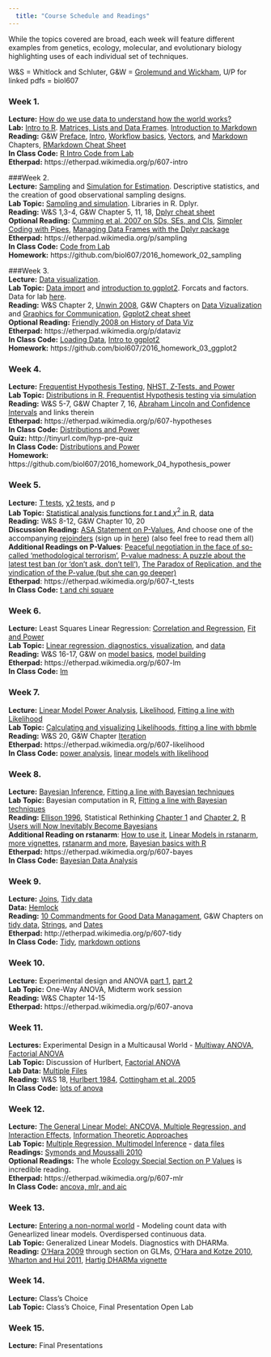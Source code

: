 ```yaml
---  
  title: "Course Schedule and Readings"  
---  
```

  While the topics covered are broad, each week will feature different examples from genetics, ecology, molecular, and evolutionary biology highlighting uses of each individual set of techniques.    
  
  W&S = Whitlock and Schluter, G&W = [Grolemund and Wickham](http://r4ds.had.co.nz), U/P for linked pdfs = biol607
    
      
### Week 1.  
__Lecture:__ [How do we use data to understand how the world works?](lectures/01_intro.html)\
__Lab:__ [Intro to R](lectures/02_r_intro.html). [Matrices, Lists and Data Frames](lectures/02a_r_intro_list_matrix_df.html). [Introduction to Markdown](lab/01_markdown_intro.html)    
__Reading:__ G&W  [Preface](http://r4ds.had.co.nz/introduction.html), [Intro](http://r4ds.had.co.nz/explore-intro.html), [Workflow basics](http://r4ds.had.co.nz/workflow-basics.html), [Vectors](http://r4ds.had.co.nz/vectors.html), and [Markdown](http://r4ds.had.co.nz/r-markdown.html) Chapters, [RMarkdown Cheat Sheet](https://www.rstudio.com/wp-content/uploads/2015/02/rmarkdown-cheatsheet.pdf)  
__In Class Code:__ [R Intro Code from Lab](in_class_code_2016/01_r_intro.R)\
__Etherpad:__ https://etherpad.wikimedia.org/p/607-intro
  
###Week 2.   
__Lecture:__ [Sampling](lectures/03_sampling_lecture.html) and [Simulation for Estimation](lectures/04_simulation_estimation.html). Descriptive statistics, and the creation of good observational sampling designs.   
__Lab Topic:__ [Sampling and simulation](lab/02_sim_samp.html). Libraries in R. Dplyr.   
__Reading:__ W&S 1,3-4, G&W Chapter 5, 11, 18, [Dplyr cheat sheet](https://www.rstudio.com/wp-content/uploads/2015/02/data-wrangling-cheatsheet.pdfPaperpile)  
__Optional Reading:__ [Cumming et al. 2007 on SDs, SEs, and CIs](http://byrneslab.net/classes/biol607/readings/Cumming_2007_error.pdf), [Simpler Coding with Pipes](https://www.r-statistics.com/2014/08/simpler-r-coding-with-pipes-the-present-and-future-of-the-magrittr-package/), [Managing Data Frames with the Dplyr package](https://bookdown.org/rdpeng/exdata/managing-data-frames-with-the-dplyr-package.html)  
__Etherpad:__ https://etherpad.wikimedia.org/p/sampling  
__In Class Code:__ [Code from Lab](in_class_code_2016/02_samp_sim.R)\
__Homework:__ https://github.com/biol607/2016_homework_02_sampling

###Week 3.   
__Lecture:__ [Data visualization](lectures/05_data_viz_principles.pptx).\
__Lab Topic:__ [Data import](lab/03_read_data_libraries.html) and [introduction to ggplot2](lab/04_ggplot_intro.html). Forcats and factors.  Data for lab [here](lab/data_03_04.zip).  
__Reading:__ W&S Chapter 2, [Unwin 2008](http://byrneslab.net/classes/biol607/readings/Unwin_2008_dataviz.pdf), G&W Chapters on [Data Vizualization](http://r4ds.had.co.nz/data-visualisation.html) and [Graphics for Communication](http://r4ds.had.co.nz/graphics-for-communication.html), [Ggplot2 cheat sheet](https://www.rstudio.com/wp-content/uploads/2015/03/ggplot2-cheatsheet.pdf)  
__Optional Reading:__  [Friendly 2008 on History of Data Viz](http://byrneslab.net/classes/biol607/readings/Friendly_2008_dataviz_history.pdf)\
__Etherpad:__ https://etherpad.wikimedia.org/p/dataviz  
__In Class Code:__ [Loading Data](in_class_code_2016/03_load_data.R), [Intro to ggplot2](in_class_code_2016/04_ggplot2_intro.R)\
__Homework:__ https://github.com/biol607/2016_homework_03_ggplot2  
  
### Week 4.   
__Lecture:__ [Frequentist Hypothesis Testing](lectures/07_probability_hypotheses.html), [NHST, Z-Tests, and Power](lectures/08_testing_nhst_power.html) \
__Lab Topic:__ [Distributions in R, Frequentist Hypothesis testing via simulation](lab/05_hypothesis_power.html)  \
__Reading:__ W&S 5-7, G&W Chapter 7, 16, [Abraham Lincoln and Confidence Intervals](http://andrewgelman.com/2016/11/23/abraham-lincoln-confidence-intervals/) and links therein    
__Etherpad:__ https://etherpad.wikimedia.org/p/607-hypotheses  
__In Class Code:__ [Distributions and Power](in_class_code_2016/05_distributions_power.R)  
__Quiz:__ http://tinyurl.com/hyp-pre-quiz  
__In Class Code:__  [Distributions and Power](in_class_code_2016/05_distributions_power.R)\
__Homework:__ https://github.com/biol607/2016_homework_04_hypothesis_power

  
  
### Week 5.   
__Lecture:__ [T tests](lectures/09_the_t_test.html),  [χ2 tests](lectures/10_chisq.html), and p  
__Lab Topic:__ [Statistical analysis functions for t and $\chi^2$ in R](lab/05_chisq_t.html), [data](lab/data_05.zip)   
__Reading:__ W&S 8-12, G&W Chapter 10, 20  
__Discussion Reading:__ [ASA Statement on P-Values](http://byrneslab.net/classes/biol607/readings/Wasserstein_Lazar_2016_The_American_Statistician.pdf), And choose one of the accompanying [rejoinders](http://byrneslab.net/classes/biol607/readings/p_value_statements.zip)
(sign up in [here](https://etherpad.wikimedia.org/p/607-t_tests))  (also feel free to read them all)
__Additional Readings on P-Values__: [Peaceful negotiation in the face of so-called ‘methodological terrorism’](https://errorstatistics.com/2016/10/01/a-new-front-in-the-statistics-wars-peaceful-negotiation-in-the-face-of-so-called-methodological-terrorism/), [P-value madness: A puzzle about the latest test ban (or ‘don’t ask, don’t tell’)](https://errorstatistics.com/2015/10/10/p-value-madness-a-puzzle-about-the-latest-test-ban-or-dont-ask-dont-tell/), [The Paradox of Replication, and the vindication of the P-value (but she can go deeper) ](https://errorstatistics.com/2015/08/31/the-paradox-of-replication-and-the-vindication-of-the-p-value-but-she-can-go-deeper-i/)  
__Etherpad__: https://etherpad.wikimedia.org/p/607-t_tests  
__In Class Code:__ [t and chi square](in_class_code_2016/06_t_chisq.R)
  
### Week 6.   
__Lecture:__ Least Squares Linear Regression: [Correlation and Regression](lectures/11_cor_linear_model.html), [Fit and Power](lectures/12_linear_model_fit.html)  
__Lab Topic:__ [Linear regression, diagnostics, visualization](lab/06_lm.html), and [data](lab/data_06.zip) \
__Reading:__ W&S 16-17, G&W on [model basics](http://r4ds.had.co.nz/model-basics.html), [model building](http://r4ds.had.co.nz/model-building.html)  
__Etherpad:__ https://etherpad.wikimedia.org/p/607-lm  
__In Class Code:__ [lm](in_class_code_2016/06_lm_inclass.R)  
  
### Week 7.   
__Lecture:__ [Linear Model Power Analysis](lab/06a_power_analysis.html), [Likelihood](lectures/13_likelihood.html), [Fitting a line with Likelihood](lectures/14_likelihood_2.html)  
__Lab Topic:__ [Calculating and visualizing Likelihoods, fitting a line with bbmle](lab/07_likelihood.html)\
__Reading:__ W&S 20, G&W Chapter [Iteration](http://r4ds.had.co.nz/iteration.html)  
__Etherpad:__ https://etherpad.wikimedia.org/p/607-likelihood  
__In Class Code:__ [power analysis](in_class_code_2016/06a_power_lm.R), [linear models with likelihood](in_class_code_2016/07a_likelihood_lm.R)  
  
### Week 8.   
__Lecture:__ [Bayesian Inference](lectures/15_bayesian_basics.html), [Fitting a line with Bayesian techniques](lectures/16_bayesian_lm.html)  
__Lab Topic:__ Bayesian computation in R, [Fitting a line with Bayesian techniques](lab/08_bayes.html)   
__Reading:__ [Ellison 1996](http://byrneslab.net/classes/biol607/readings/Ellison_1996_ecol_app.pdf), Statistical Rethinking [Chapter 1](http://byrneslab.net/classes/biol607/readings/rethinking_ch_1.pdf) and [Chapter 2](http://byrneslab.net/classes/biol607/readings/rethinking_ch_2.pdf), [R Users will Now Inevitably Become Bayesians](https://thinkinator.com/2016/01/12/r-users-will-now-inevitably-become-bayesians/)  
__Additional Reading on rstanarm__: [How to use it](https://cran.r-project.org/web/packages/rstanarm/vignettes/rstanarm.html), [Linear Models in rstanarm](https://cran.r-project.org/web/packages/rstanarm/vignettes/lm.html), [more vignettes](https://cran.r-project.org/web/packages/rstanarm/index.html), [rstanarm and more](http://andrewgelman.com/2016/01/14/rstanarm-and-more/), [Bayesian basics with R](http://m-clark.github.io/docs/IntroBayes.html)  
__Etherpad:__ https://etherpad.wikimedia.org/p/607-bayes  
__In Class Code:__ [Bayesian Data Analysis](in_class_code_2016/08_bayes.R)  

### Week 9.   
__Lecture:__ [Joins](lectures/18_join.html), [Tidy data](lectures/17_tidy.html)  
__Data:__ [Hemlock](lectures/data/18/hemlock.xlsx)  
__Reading:__  [10 Commandments for Good Data Managament](https://dynamicecology.wordpress.com/2016/08/22/ten-commandments-for-good-data-management/), G&W Chapters on [tidy data](http://r4ds.had.co.nz/tidy-data.html), [Strings](http://r4ds.had.co.nz/strings.html), and [Dates](http://r4ds.had.co.nz/dates-and-times.html)     
__Etherpad:__ http://etherpad.wikimedia.org/p/607-tidy  
__In Class Code:__ [Tidy](in_class_code_2016/09_tidy.R), [markdown options](in_class_code_2016/00_rmarkdown_options.Rmd)  
  
### Week 10.   
__Lecture:__ Experimental design and ANOVA [part 1](lectures/19_expts_anova.html), [part 2](lectures/20_anova_2.html)    
__Lab Topic:__ One-Way ANOVA, Midterm work session	  
__Reading:__ W&S Chapter 14-15  
__Etherpad:__ https://etherpad.wikimedia.org/p/607-anova
  
  
### Week 11.   
__Lectures:__ Experimental Design in a Multicausal World - [Multiway ANOVA](lectures/21_multiway_anova.html), [Factorial ANOVA](lectures/22_factorial_anova.html)    
__Lab Topic:__  Discussion of Hurlbert, [Factorial ANOVA](lab/10_anova.html)  
__Lab Data:__  [Multiple Files](lab/data_10.zip)  
__Reading:__ W&S 18, [Hurlbert 1984](http://byrneslab.net/classes/biol607/readings/Hurlbert_1984_eco_mono.pdf), [Cottingham et al. 2005](http://byrneslab.net/classes/biol607/readings/cottingham_et_al_2005_frontiers_all.pdf)  
__In Class Code:__ [lots of anova](./in_class_code_2016/10_anova.R)  

  
  
### Week 12.   
__Lecture:__ [The General Linear Model: ANCOVA, Multiple Regression, and Interaction Effects](./lectures/23_general_linear_model.html), [Information Theoretic Approaches](./lectures/24_AIC.html)  
__Lab Topic:__ [Multiple Regression, Multimodel Inference](lab/11_glm_aic.html) - [data files](lab/data_11.zip)  
__Readings:__ [Symonds and Moussalli 2010](http://byrneslab.net/classes/biol607/readings/Symonds_and_Moussalli_2010_behav_ecol.pdf)  
__Optional Readings:__ The whole [Ecology Special Section on P Values](http://byrneslab.net/classes/biol607/readings/ecology_forum_on_p_values.pdf) is incredible reading.  
__Etherpad:__ https://etherpad.wikimedia.org/p/607-mlr  
__In Class Code:__ [ancova, mlr, and aic](./in_class_code_2016/11_linear_model_aic.R)  
   
### Week 13.   
__Lecture:__ [Entering a non-normal world](lectures/25_generalized_linear_models.html) - Modeling count data with Genearlized linear models. Overdispersed continuous data.  
__Lab Topic:__ Generalized Linear Models. Diagnostics with DHARMa.  
__Reading:__ [O'Hara 2009](http://byrneslab.net/classes/biol607/readings/O'Hara_2009_glmm.pdf) through section on GLMs, [O'Hara and Kotze 2010](http://byrneslab.net/classes/biol607/readings/o'hara_and_kotze_do_not_log_transform.pdf), [Wharton and Hui 2011](http://byrneslab.net/classes/biol607/readings/Wharton_Hui_2011_Ecology.pdf), [Hartig DHARMa vignette](https://cran.r-project.org/web/packages/DHARMa/vignettes/DHARMa.html)  
  
  
### Week 14.   
__Lecture:__ Class's Choice  
__Lab Topic:__ Class's Choice, Final Presentation Open Lab  
  
  
### Week 15.  
__Lecture:__ Final Presentations  
